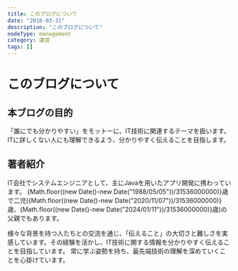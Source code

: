 ```yaml
---
title: このブログについて
date: "2016-03-31"
description: "このブログについて"
nodeType: management
category: 運営
tags: []
---
```


# このブログについて

## 本ブログの目的

「誰にでも分かりやすい」をモットーに、IT技術に関連するテーマを扱います。ITに詳しくない人にも理解できるよう、分かりやすく伝えることを目指します。

## 著者紹介

IT会社でシステムエンジニアとして、主にJavaを用いたアプリ開発に携わっています。
{Math.floor((new Date()-new Date("1988/05/05"))/31536000000)}歳で二児({Math.floor((new Date()-new Date("2020/11/07"))/31536000000)}歳、{Math.floor((new Date()-new Date("2024/01/11"))/31536000000)}歳)の父親でもあります。

様々な背景を持つ人たちとの交流を通じ、「伝えること」の大切さと難しさを実感しています。その経験を活かし、IT技術に関する情報を分かりやすく伝えることを目指しています。
常に学ぶ姿勢を持ち、最先端技術の理解を深めていくことを心掛けています。